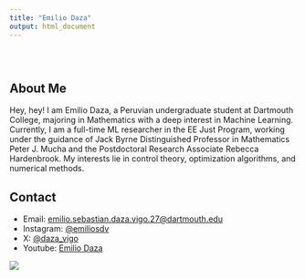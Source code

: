 ```yaml
---
title: "Emilio Daza"
output: html_document
---
```


<style type="text/css">
.title {
  display: none;
}

#getting-started img {
  margin-right: 10px;
}

</style>

<div class="row" style="padding-top: 30px;">
<div class="col-sm-6">

# **About Me**

Hey, hey! I am Emilio Daza, a Peruvian undergraduate student at Dartmouth College, majoring in Mathematics with a deep interest in Machine Learning. Currently, I am a full-time ML researcher in the EE Just Program, working under the guidance of Jack Byrne Distinguished Professor in Mathematics Peter J. Mucha and the Postdoctoral Research Associate Rebecca Hardenbrook. My interests lie in control theory, optimization algorithms, and numerical methods.

## Contact

* <i class="fa fa-envelope"></i> Email: <a href="mailto:emilio.sebastian.daza.vigo.27@dartmouth.edu">emilio.sebastian.daza.vigo.27@dartmouth.edu</a>
* <i class="fa fa-instagram"></i> Instagram: <a href="https://www.instagram.com/emiliosdv/" target="_blank">@emiliosdv</a>
* <i class="fa fa-twitter"></i> X: <a href="https://x.com/daza_vigo" target="_blank">@daza_vigo</a>
* <i class="fa fa-youtube"></i> Youtube: <a href="https://www.youtube.com/@emiliodaza2902" target="_blank">Emilio Daza</a>

</div>
<div class="col-sm-6">
<a href = "https://crumplab.github.io">
![](images/portfolio image.jpg)
</a>
</div>
